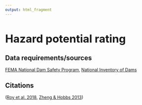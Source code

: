 ```yaml
---
output: html_fragment
---
```


<style type="text/css">
  h1{
  font-size: 2.5em;
}
</style>

# Hazard potential rating

## Data requirements/sources
[FEMA National Dam Safety Program](https://www.fema.gov/emergency-managers/risk-management/dam-safety){target="_blank"}, [National Inventory of Dams](https://nid.sec.usace.army.mil/){target="_blank"}

## Citations
([Roy et al. 2018](https://doi.org/10.1073/pnas.1807437115){target="_blank"}, [Zheng & Hobbs 2013](https://doi.org/10.1061/(ASCE)WR.1943-5452.0000209){target="_blank"})
